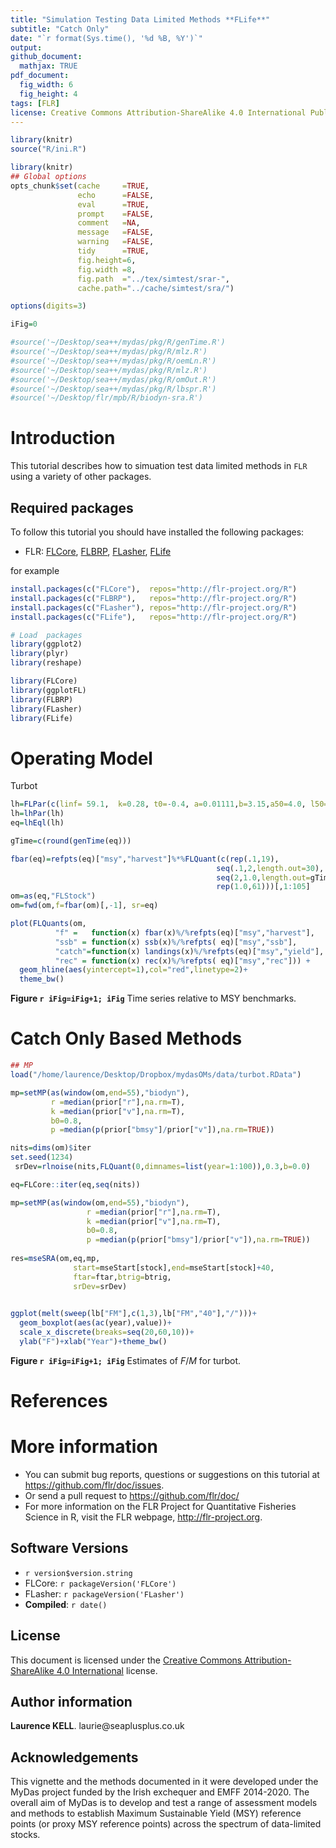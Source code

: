 ```yaml
---
title: "Simulation Testing Data Limited Methods **FLife**"
subtitle: "Catch Only"
date: "`r format(Sys.time(), '%d %B, %Y')`"
output:
github_document:
  mathjax: TRUE
pdf_document:
  fig_width: 6 
  fig_height: 4 
tags: [FLR]
license: Creative Commons Attribution-ShareAlike 4.0 International Public License
---
```

 
```r
library(knitr)
source("R/ini.R")
```

```r
library(knitr)
## Global options
opts_chunk$set(cache     =TRUE,
               echo      =FALSE,
               eval      =TRUE,
               prompt    =FALSE,
               comment   =NA,
               message   =FALSE,
               warning   =FALSE,
               tidy      =TRUE,
               fig.height=6,
               fig.width =8,
               fig.path  ="../tex/simtest/srar-",
               cache.path="../cache/simtest/sra/")
```

```r
options(digits=3)

iFig=0
```

```r
#source('~/Desktop/sea++/mydas/pkg/R/genTime.R')
#source('~/Desktop/sea++/mydas/pkg/R/mlz.R')
#source('~/Desktop/sea++/mydas/pkg/R/oemLn.R')
#source('~/Desktop/sea++/mydas/pkg/R/mlz.R')
#source('~/Desktop/sea++/mydas/pkg/R/omOut.R')
#source('~/Desktop/sea++/mydas/pkg/R/lbspr.R')
#source('~/Desktop/flr/mpb/R/biodyn-sra.R')
```


# Introduction

This tutorial describes how to simuation test data limited methods in `FLR` using a variety of other packages.

## Required packages

To follow this tutorial you should have installed the following packages:

- FLR: [FLCore](http://www.flr-project.org/FLCore/), [FLBRP](http://www.flr-project.org/FLBRP/), [FLasher](http://www.flr-project.org/FLash/), [FLife](http://www.flr-project.org/FLife/)

for example

```r
install.packages(c("FLCore"),  repos="http://flr-project.org/R")
install.packages(c("FLBRP"),   repos="http://flr-project.org/R")
install.packages(c("FLasher"), repos="http://flr-project.org/R")
install.packages(c("FLife"),   repos="http://flr-project.org/R")
```

```r
# Load  packages
library(ggplot2)
library(plyr)
library(reshape)

library(FLCore)
library(ggplotFL)
library(FLBRP)
library(FLasher)
library(FLife)
```

# Operating Model

Turbot

```r
lh=FLPar(c(linf= 59.1,  k=0.28, t0=-0.4, a=0.01111,b=3.15,a50=4.0, l50=43.25),units="NA")
lh=lhPar(lh)
eq=lhEql(lh)

gTime=c(round(genTime(eq)))

fbar(eq)=refpts(eq)["msy","harvest"]%*%FLQuant(c(rep(.1,19),
                                              seq(.1,2,length.out=30),
                                              seq(2,1.0,length.out=gTime)[-1],
                                              rep(1.0,61)))[,1:105]
om=as(eq,"FLStock")
om=fwd(om,f=fbar(om)[,-1], sr=eq)
```

```r
plot(FLQuants(om, 
          "f" =   function(x) fbar(x)%/%refpts(eq)["msy","harvest"], 
          "ssb" = function(x) ssb(x)%/%refpts( eq)["msy","ssb"], 
          "catch"=function(x) landings(x)%/%refpts(eq)["msy","yield"],
          "rec" = function(x) rec(x)%/%refpts( eq)["msy","rec"])) + 
  geom_hline(aes(yintercept=1),col="red",linetype=2)+
  theme_bw() 
```

**Figure `r iFig=iFig+1; iFig`** Time series relative to MSY benchmarks.

# Catch Only Based Methods


```r
## MP
load("/home/laurence/Desktop/Dropbox/mydasOMs/data/turbot.RData")

mp=setMP(as(window(om,end=55),"biodyn"),
         r =median(prior["r"],na.rm=T),
         k =median(prior["v"],na.rm=T),
         b0=0.8,
         p =median(p(prior["bmsy"]/prior["v"]),na.rm=TRUE))

nits=dims(om)$iter
set.seed(1234)
 srDev=rlnoise(nits,FLQuant(0,dimnames=list(year=1:100)),0.3,b=0.0)

eq=FLCore::iter(eq,seq(nits))

mp=setMP(as(window(om,end=55),"biodyn"),
                 r =median(prior["r"],na.rm=T),
                 k =median(prior["v"],na.rm=T),
                 b0=0.8,
                 p =median(p(prior["bmsy"]/prior["v"]),na.rm=TRUE))
  
res=mseSRA(om,eq,mp,
              start=mseStart[stock],end=mseStart[stock]+40,
              ftar=ftar,btrig=btrig,
              srDev=srDev)
  
```

```r
ggplot(melt(sweep(lb["FM"],c(1,3),lb["FM","40"],"/")))+
  geom_boxplot(aes(ac(year),value))+
  scale_x_discrete(breaks=seq(20,60,10))+
  ylab("F")+xlab("Year")+theme_bw()
```
**Figure `r iFig=iFig+1; iFig`** Estimates of $F/M$ for turbot. 



# References

# More information

* You can submit bug reports, questions or suggestions on this tutorial at <https://github.com/flr/doc/issues>.
* Or send a pull request to <https://github.com/flr/doc/>
* For more information on the FLR Project for Quantitative Fisheries Science in R, visit the FLR webpage, <http://flr-project.org>.

## Software Versions

* `r version$version.string`
* FLCore: `r packageVersion('FLCore')`
* FLasher: `r packageVersion('FLasher')`
* **Compiled**: `r date()`

## License

This document is licensed under the [Creative Commons Attribution-ShareAlike 4.0 International](https://creativecommons.org/licenses/by-sa/4.0) license.

## Author information

**Laurence KELL**. laurie@seaplusplus.co.uk


## Acknowledgements

This vignette and the methods documented in it were developed under the MyDas project funded by the Irish exchequer and EMFF 2014-2020. The overall aim of MyDas is to develop and test a range of assessment models and methods to establish Maximum Sustainable Yield (MSY) reference points (or proxy MSY reference points) across the spectrum of data-limited stocks.

